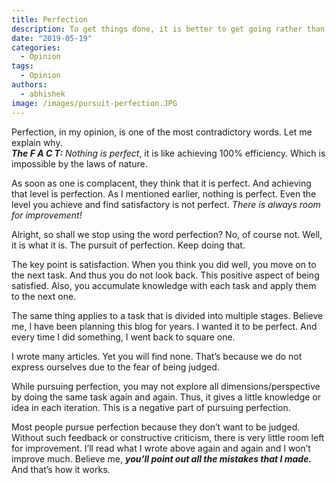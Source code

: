 ```yaml
---
title: Perfection
description: To get things done, it is better to get going rather than aiming for perfection.
date: "2019-05-19"
categories:
  - Opinion
tags:
  - Opinion
authors:
  - abhishek
image: /images/pursuit-perfection.JPG
---
```


Perfection, in my opinion, is one of the most contradictory words. Let me explain why.  
_**The F A C T:**_  _Nothing is perfect_, it is like achieving 100% efficiency. Which is impossible by the laws of nature.

As soon as one is complacent, they think that it is perfect. And achieving that level is perfection. As I mentioned earlier, nothing is perfect. Even the level you achieve and find satisfactory is not perfect.  _There is always room for improvement!_

Alright, so shall we stop using the word perfection? No, of course not. Well, it is what it is. The pursuit of perfection. Keep doing that.

The key point is satisfaction. When you think you did well, you move on to the next task. And thus you do not look back. This positive aspect of being satisfied. Also, you accumulate knowledge with each task and apply them to the next one.

The same thing applies to a task that is divided into multiple stages. Believe me, I have been planning this blog for years. I wanted it to be perfect. And every time I did something, I went back to square one.

I wrote many articles. Yet you will find none. That’s because we do not express ourselves due to the fear of being judged.

While pursuing perfection, you may not explore all dimensions/perspective by doing the same task again and again. Thus, it gives a little knowledge or idea in each iteration. This is a negative part of pursuing perfection.

Most people pursue perfection because they don’t want to be judged. Without such feedback or constructive criticism, there is very little room left for improvement. I’ll read what I wrote above again and again and I won’t improve much. Believe me,  _**you’ll point out all the mistakes that I made.**_  And that’s how it works.
